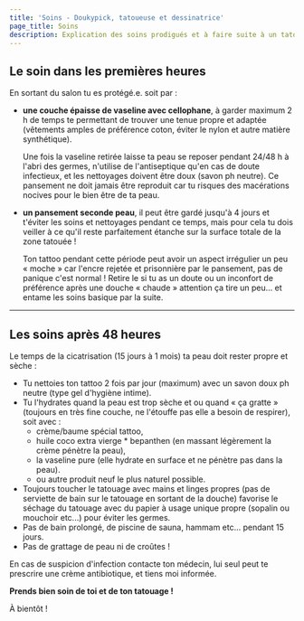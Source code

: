 ```yaml
---
title: 'Soins - Doukypick, tatoueuse et dessinatrice'
page_title: Soins
description: Explication des soins prodigués et à faire suite à un tatouage
---
```


## Le soin dans les premières heures

En sortant du salon tu es protégé.e. soit par :

* **une couche épaisse de vaseline avec cellophane**, à garder maximum 2 h de
  temps te permettant de trouver une tenue propre et adaptée (vêtements amples de préférence coton, éviter le nylon et autre matière synthétique).

  Une fois la vaseline retirée laisse ta peau se reposer pendant 24/48 h à
  l'abri des germes, n'utilise de l'antiseptique qu'en cas de doute infectieux,
  et les nettoyages doivent être doux (savon ph neutre). Ce pansement ne doit
  jamais être reproduit car tu risques des macérations nocives pour le bien être
  de ta peau.
* **un pansement seconde peau**, il peut être gardé jusqu'à 4 jours et t'éviter
  les soins et nettoyages pendant ce temps, mais pour cela tu dois veiller à ce
  qu'il reste parfaitement étanche sur la surface totale de la zone tatouée !

  Ton tattoo pendant cette période peut avoir un aspect irrégulier un peu «
  moche » car l'encre rejetée et prisonnière par le pansement, pas de panique
  c'est normal ! Retire le si tu as un doute ou un inconfort de préférence
  après une douche « chaude » attention ça tire un peu… et entame les soins
  basique par la suite.

***

## Les soins après 48 heures

Le temps de la cicatrisation (15 jours à 1 mois) ta peau doit rester propre et
sèche :

* Tu nettoies ton tattoo 2 fois par jour (maximum) avec un savon doux ph neutre
  (type gel d'hygiène intime).
* Tu l'hydrates quand la peau est trop sèche et ou quand « ça gratte » (toujours
  en très fine couche, ne l'étouffe pas elle a besoin de respirer), soit avec :
  * crème/baume spécial tattoo,
  * huile coco extra vierge \* bepanthen (en massant légèrement la crème pénètre
    la peau),
  * la vaseline pure (elle hydrate en surface et ne pénètre pas dans la peau).
  * ou autre produit neuf le plus naturel possible.
* Toujours toucher le tatouage avec mains et linges propres (pas de serviette de
  bain sur le tatouage en sortant de la douche) favorise le séchage du tatouage
  avec du papier à usage unique propre (sopalin ou mouchoir etc...) pour éviter
  les germes.
* Pas de bain prolongé, de piscine de sauna, hammam etc... pendant 15 jours.
* Pas de grattage de peau ni de croûtes !

En cas de suspicion d'infection contacte ton médecin, lui seul peut te prescrire
une crème antibiotique, et tiens moi informée.

**Prends bien soin de toi et de ton tatouage !**

À bientôt !
